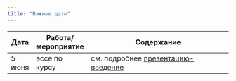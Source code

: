 ```yaml
---
title: "Важные даты"
---
```

 
Дата | Работа/мероприятие  | Содержание
-------- | -------- | --------------------------------------------------------
5 июня | эссе по курсу | см. подробнее <a href="MApolit_intro_2025.pdf" title=>презентацию-введение</a>